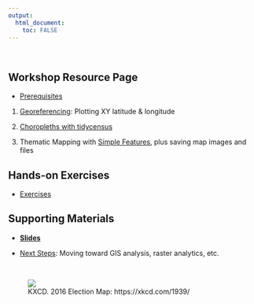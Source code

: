 ```yaml
---
output: 
  html_document:
    toc: FALSE
---
```

&nbsp;

## Workshop Resource Page

- [Prerequisites](software_prereqs.html)
    
1. [Georeferencing](01_georeference.html):  Plotting XY latitude & longitude

1. [Choropleths with tidycensus](02_choropleth.html)

1. Thematic Mapping with [Simple Features](030_thematic_sf.html), plus saving map images and files

## Hands-on Exercises

- [Exercises](exercises.html)


## Supporting Materials

- [**Slides**](slides)

- [Next Steps](next.html): Moving toward GIS analysis, raster analytics, etc.


&nbsp;

<figure>![](https://imgs.xkcd.com/comics/2016_election_map.png)<figcaption>KXCD.  2016 Election Map:  https://xkcd.com/1939/</figcaption></figure><br>



